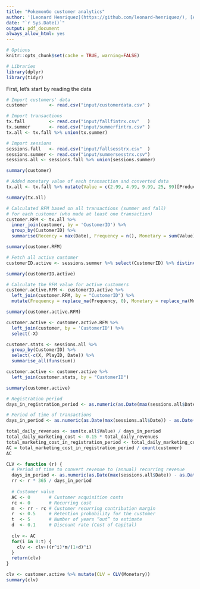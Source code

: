 ```yaml
---
title: "PokemonGo customer analytics"
author: '[Leonard Henriquez](https://github.com/leonard-henriquez/), [Adrien Lequiller](https://github.com/adrienlequiller) & [Eddy Ohayon](https://github.com/Eddoha55)'
date: "`r Sys.Date()`"
output: pdf_document
always_allow_html: yes
---
```


```r
# Options
knitr::opts_chunk$set(cache = TRUE, warning=FALSE)

# Libraries
library(dplyr)
library(tidyr)
```

First, let's start by reading the data
```r
# Import customers' data
customer        <- read.csv("input/customerdata.csv" )

# Import transactions
tx.fall         <- read.csv("input/fallfintrx.csv"   )
tx.summer       <- read.csv("input/summerfintrx.csv" )
tx.all <- tx.fall %>% union(tx.summer)

# Import sessions
sessions.fall   <- read.csv("input/fallsesstrx.csv"  )
sessions.summer <- read.csv("input/summersesstrx.csv")
sessions.all <- sessions.fall %>% union(sessions.summer)
```

```r
summary(customer)
```
```r
# Added monetary value of each transaction and converted data
tx.all <- tx.fall %>% mutate(Value = c(2.99, 4.99, 9.99, 25, 99)[ProductID], Date = as.Date(Date))

summary(tx.all)
```


```r
# Calculated RFM based on all transactions (summer and fall)
# for each customer (who made at least one transaction)
customer.RFM <- tx.all %>%
  inner_join(customer, by = 'CustomerID') %>%
  group_by(CustomerID) %>%
  summarise(Recency = max(Date), Frequency = n(), Monetary = sum(Value))

summary(customer.RFM)
```


```r
# Fetch all active customer
customerID.active <- sessions.summer %>% select(CustomerID) %>% distinct(CustomerID)

summary(customerID.active)
```

```r
# Calculate the RFM value for active customers
customer.active.RFM <- customerID.active %>%
  left_join(customer.RFM, by = "CustomerID") %>%
  mutate(Frequency = replace_na(Frequency, 0), Monetary = replace_na(Monetary, 0))

summary(customer.active.RFM)
```


```r
customer.active <- customer.active.RFM %>%
  left_join(customer, by = 'CustomerID') %>%
  select(-X)

customer.stats <- sessions.all %>%
  group_by(CustomerID) %>%
  select(-c(X, PlayID, Date)) %>%
  summarise_all(funs(sum))

customer.active <- customer.active %>%
  left_join(customer.stats, by = "CustomerID")

summary(customer.active)
```





```r
# Registration period
days_in_registration_period <- as.numeric(as.Date(max(sessions.all$Date)) - as.Date(min(as.Date(customer$Registrationdate))))

# Period of time of transactions
days_in_period <- as.numeric(as.Date(max(sessions.all$Date)) - as.Date(min(sessions.all$Date)))

total_daily_revenues <- sum(tx.all$Value) / days_in_period
total_daily_marketing_cost <- 0.15 * total_daily_revenues
total_marketing_cost_in_registration_period <- total_daily_marketing_cost * days_in_registration_period
AC = total_marketing_cost_in_registration_period / count(customer)
AC
```


```r
CLV <- function (r) {
  # Period of time to convert revenue to (annual) recurring revenue
  days_in_period <- as.numeric(as.Date(max(sessions.all$Date)) - as.Date(min(sessions.all$Date)))
  rr <- r * 365 / days_in_period
  
  # Customer value
  AC <- 0       # Customer acquisition costs
  rc <- 0       # Recurring cost
  m  <- rr - rc # Customer recurring contribution margin
  r  <- 0.5     # Retention probability for the customer
  t  <- 5       # Number of years “out” to estimate
  d  <- 0.1     # Discount rate (Cost of Capital)
  
  clv <- AC
  for(i in 0:t) {
    clv <- clv+((r^i)*m/(1+d)^i)
  }
  return(clv)
}
```


```r
clv <- customer.active %>% mutate(CLV = CLV(Monetary))
summary(clv)
```

